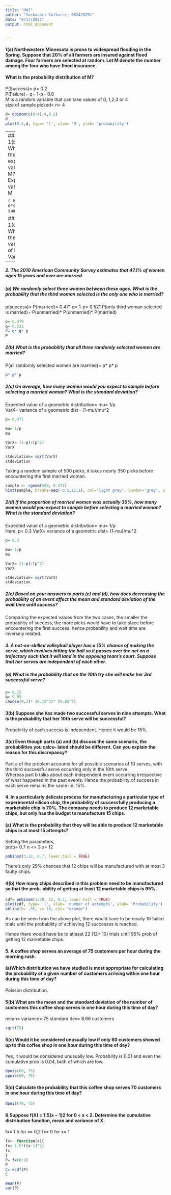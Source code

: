 ```yaml
---
title: "HW2"
author: "Yashashri Kulkarni; 002429291"
date: "9/17/2021"
output: html_document


---
```

  
    
      
#### 1(a) Northwestern Minnesota is prone to widespread flooding in the Spring. Suppose that 20% of all farmers are insured against flood damage. Four farmers are selected at random. Let M denote the number among the four who have flood insurance. 
#### What is the probability distribution of M?
P(Success)= p= 0.2  
P(Failure)= q= 1-p= 0.8  
M is a random variable that can take values of 0, 1,2,3 or 4  
size of sample picked= n= 4  
``` r
d= dbinom(c(0:4),4,0.2)
d
plot(0:4,d, type= 'l', xlab= 'M', ylab= 'probability')
```
---
##### 1(b) What is the expected value of M?
Expected value of M  

```r
E= d*c(0:4)
sum(E)
```

##### 1(c) What is the variance of M?
Variance
```r
var(d)
```
##### 1(d) What is the probability that at least two of the four selected farmers have flood insurance?  
P(atleast 2 successes)= P(M>= 2)= 1-[P(M= 0)+P(M= 1)]
```r
x= dbinom(0,4,0.2)
x
y= dbinom(1,4,0.2)
y
prob= 1-x-y
prob
```
---
##### 2. The 2010 American Community Survey estimates that 47.1% of women ages 15 years and over are married.
##### (a) We randomly select three women between these ages. What is the probability that the third woman selected is the only one who is married?  
p(success)= P(married)= 0.471
q= 1-p= 0.521
P(only third woman selected is married)= P(unmarried)* P(unmarried)* P(married)  

```r
p= 0.479
q= 0.521
P= q* q* p
P
```
##### 2(b) What is the probability that all three randomly selected women are married?
P(all randomly selected women are married)= p* p* p
``` r
p* p* p
```
##### 2(c)  On average, how many women would you expect to sample before selecting a married woman? What is the standard deviation?
Expected value of a geometric distribution= mu= 1/p    
VarX= variance of a geometric dist= (1-mu)/mu^2  
```r
p= 0.471

mu= 1/p
mu

VarX= (1-p)/(p^2)
VarX

stdeviation= sqrt(VarX)
stdeviation
```
Taking a random sample of 500 picks, it takes nearly 350 picks before encountering the first married woman.  
```r
sample <- rgeom(500, 0.471)
hist(sample, breaks=seq(-0.5,12,1), col='light grey', border='grey', xlab = '')
```
##### 2(d) If the proportion of married women was actually 30%, how many women would you expect to sample before selecting a married woman? What is the standard deviation?
Expected value of a geometric distribution= mu= 1/p   
Here, p= 0.3
VarX= variance of a geometric dist= (1-mu)/mu^2  
```r
p= 0.3

mu= 1/p
mu

VarX= (1-p)/(p^2)
VarX

stdeviation= sqrt(VarX)
stdeviation
```
##### 2(e) Based on your answers to parts (c) and (d), how does decreasing the probability of an event affect the mean and standard deviation of the wait time until success? 

Comparing the expected values from the two cases, the smaller the probability of success, the more picks would have to take place before encountering the first success. hence probability and wait time are inversely related.

##### 3. A not-so-skilled volleyball player has a 15% chance of making the serve, which involves hitting the ball so it passes over the net on a trajectory such that it will land in the opposing team’s court. Suppose that her serves are independent of each other.
##### (a) What is the probability that on the 10th try she will make her 3rd successful serve?
```r
p= 0.15
q= 0.85
choose(9,2)* (0.15^3)* (0.85^7)
```
#### 3(b) Suppose she has made two successful serves in nine attempts. What is the probability that her 10th serve will be successful?
Probability of each success is independent. Hence it would be 15%.

#### 3(c) Even though parts (a) and (b) discuss the same scenario, the probabilities you calcu- lated should be different. Can you explain the reason for this discrepancy?

Part a of the problem accounts for all possible scenarios of 10 serves, with the third successful serve occurring only in the 10th serve.  
Whereas part b talks about each independent event occurring irrespective of what happened in the past events. Hence the probability of success in each serve remains the same i.e. 15%.  

#### 4. In a particularly delicate process for manufacturing a particular type of experimental silicon chip, the probability of successfully producing a marketable chip is 70%. The company needs to produce 12 marketable chips, but only has the budget to manufacture 15 chips.
#### (a) What is the probability that they will be able to produce 12 marketable chips in at most 15 attempts?
Setting the parameters,  
prob= 0.7
n <= 3
x= 12

```r
pnbinom(3,12, 0.7, lower.tail = TRUE)
```

There's only 29% chances that 12 chips will be manufactured with at most 3 faulty chips.

#### 4(b) How many chips described in this problem need to be manufactured so that the prob- ability of getting at least 12 marketable chips is 95%.

```r
cdf= pnbinom(1:30, 12, 0.7, lower.tail = TRUE)
plot(cdf, type= 'l', xlab= 'number of attempts', ylab= 'Probability')
abline(h= .95, v= 10, col= "orange")
```

As can be seen from the above plot, there would have to be nearly 10 failed trials until the probability of achieving 12 successes is reached.  

Hence there would have be to atleast 22 (12+ 10) trials until 95% prob of getting 12 marketable chips.

#### 5. A coffee shop serves an average of 75 customers per hour during the morning rush.
#### (a)Which distribution we have studied is most appropriate for calculating the probability of a given number of customers arriving within one hour during this time of day?  
Poisson distribution.

#### 5(b) What are the mean and the standard deviation of the number of customers this coffee shop serves in one hour during this time of day?  
mean= variance= 75
standard dev= 8.66 customers

```r
sqrt(75)
```


#### 5(c) Would it be considered unusually low if only 60 customers showed up to this coffee shop in one hour during this time of day?

Yes, it would be considered unusually low. Probability is 0.01  and even the cumulative prob is 0.04, both of which are low.
```r
dpois(60, 75)
ppois(60, 75)
```

#### 5(d) Calculate the probability that this coffee shop serves 70 customers in one hour during this time of day?
```r
dpois(70, 75)
```

#### 6.Suppose f(X) = 1.5(x − 1)2 for 0 < x < 2. Determine the cumulative distribution function, mean and variance of X.

fx= 1.5 for x= 0,2
fx= 0 for x= 1

```r
fx<- function(x){
fx= 1.5*((x-1)^2)
fx
}
P= fx(0:2)
P
C= ecdf(P)
C
```
```r
mean(P)
var(P)
```
